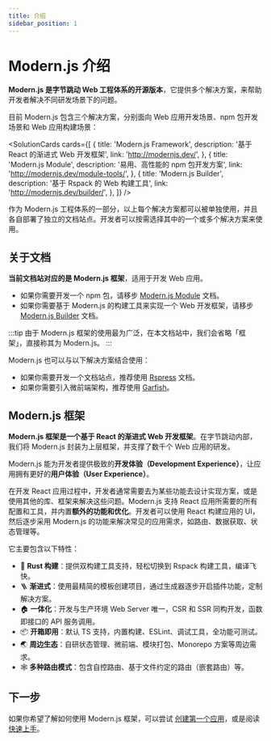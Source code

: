 ```yaml
---
title: 介绍
sidebar_position: 1
---
```


# Modern.js 介绍

**Modern.js 是字节跳动 Web 工程体系的开源版本**，它提供多个解决方案，来帮助开发者解决不同研发场景下的问题。

目前 Modern.js 包含三个解决方案，分别面向 Web 应用开发场景、npm 包开发场景和 Web 应用构建场景：


<SolutionCards
  cards={[
    {
      title: 'Modern.js Framework',
      description: '基于 React 的渐进式 Web 开发框架',
      link: 'http://modernjs.dev/',
    },
    {
      title: 'Modern.js Module',
      description: '易用、高性能的 npm 包开发方案',
      link: 'http://modernjs.dev/module-tools/',
    },
    {
      title: 'Modern.js Builder',
      description: '基于 Rspack 的 Web 构建工具',
      link: 'http://modernjs.dev/builder/',
    },
  ]}
/>

作为 Modern.js 工程体系的一部分，以上每个解决方案都可以被单独使用，并且各自部署了独立的文档站点。开发者可以按需选择其中的一个或多个解决方案来使用。

## 关于文档

**当前文档站对应的是 Modern.js 框架**，适用于开发 Web 应用。

- 如果你需要开发一个 npm 包，请移步 [Modern.js Module](https://modernjs.dev/module-tools) 文档。
- 如果你需要基于 Modern.js 的构建工具来实现一个 Web 开发框架，请移步 [Modern.js Builder](https://modernjs.dev/builder) 文档。

:::tip
由于 Modern.js 框架的使用最为广泛，在本文档站中，我们会省略「框架」，直接称其为 Modern.js。
:::

Modern.js 也可以与以下解决方案结合使用：

- 如果你需要开发一个文档站点，推荐使用 [Rspress](https://rspress.dev/) 文档。
- 如果你需要引入微前端架构，推荐使用 [Garfish](https://garfishjs.org/)。

## Modern.js 框架

**Modern.js 框架是一个基于 React 的渐进式 Web 开发框架**。在字节跳动内部，我们将 Modern.js 封装为上层框架，并支撑了数千个 Web 应用的研发。

Modern.js 能为开发者提供极致的**开发体验（Development Experience）**，让应用拥有更好的**用户体验（User Experience）**。

在开发 React 应用过程中，开发者通常需要去为某些功能去设计实现方案，或是使用其他的库、框架来解决这些问题。Modern.js 支持 React 应用所需要的所有配置和工具，并内置**额外的功能和优化**。开发者可以使用 React 构建应用的 UI，然后逐步采用 Modern.js 的功能来解决常见的应用需求，如路由、数据获取、状态管理等。

它主要包含以下特性：

- 🚀 **Rust 构建**：提供双构建工具支持，轻松切换到 Rspack 构建工具，编译飞快。
- 🪜 **渐进式**：使用最精简的模板创建项目，通过生成器逐步开启插件功能，定制解决方案。
- 🏠 **一体化**：开发与生产环境 Web Server 唯一，CSR 和 SSR 同构开发，函数即接口的 API 服务调用。
- 📦 **开箱即用**：默认 TS 支持，内置构建、ESLint、调试工具，全功能可测试。
- 🌏 **周边生态**：自研状态管理、微前端、模块打包、Monorepo 方案等周边需求。
- 🕸 **多种路由模式**：包含自控路由、基于文件约定的路由（嵌套路由）等。

## 下一步

如果你希望了解如何使用 Modern.js 框架，可以尝试 [创建第一个应用](/tutorials/first-app/c01-start)，或是阅读 [快速上手](/guides/get-started/quick-start)。
